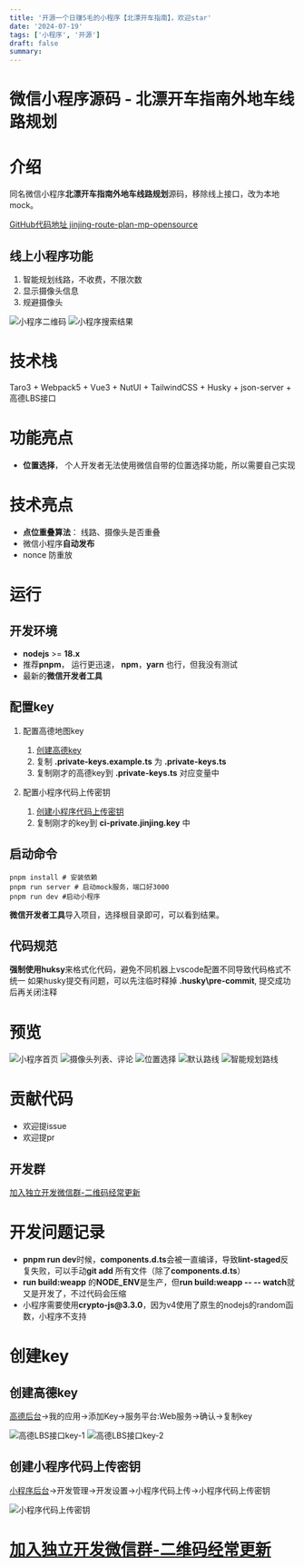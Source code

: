 ```yaml
---
title: '开源一个日赚5毛的小程序【北漂开车指南】，欢迎star'
date: '2024-07-19'
tags: ['小程序', '开源']
draft: false
summary:
---
```



# 微信小程序源码 -  北漂开车指南外地车线路规划

# 介绍

同名微信小程序**北漂开车指南外地车线路规划**源码，移除线上接口，改为本地mock。

[GitHub代码地址 jinjing-route-plan-mp-opensource](https://github.com/ygweric/jinjing-route-plan-mp-opensource)

## 线上小程序功能

1.  智能规划线路，不收费，不限次数
2.  显示摄像头信息
3.  规避摄像头

![小程序二维码](/static/images/blog/2024-7/mp_jinjing_opensource/mp_qr.png)
![小程序搜索结果](/static/images/blog/2024-7/mp_jinjing_opensource/wx_search.png)

# 技术栈

Taro3 + Webpack5 + Vue3 + NutUI + TailwindCSS + Husky + json-server + 高德LBS接口

# 功能亮点

*   **位置选择**， 个人开发者无法使用微信自带的位置选择功能，所以需要自己实现

# 技术亮点

*   **点位重叠算法**： 线路、摄像头是否重叠
*   微信小程序**自动发布**
*   nonce 防重放

# 运行

## 开发环境

*   **nodejs** >= **18.x**
*   推荐**pnpm**， 运行更迅速， **npm**，**yarn** 也行，但我没有测试
*   最新的**微信开发者工具**

## 配置key

1.  配置高德地图key
    1.  [创建高德key](#创建高德key)
    2.  复制 **.private-keys.example.ts** 为 **.private-keys.ts**
    3.  复制刚才的高德key到 **.private-keys.ts** 对应变量中

2.  配置小程序代码上传密钥
    1.  [创建小程序代码上传密钥](#创建小程序代码上传密钥)
    2.  复制刚才的key到 **ci-private.jinjing.key** 中

## 启动命令

    pnpm install # 安装依赖
    pnpm run server # 启动mock服务，端口好3000
    pnpm run dev #启动小程序

**微信开发者工具**导入项目，选择根目录即可，可以看到结果。

## 代码规范

**强制使用huksy**来格式化代码，避免不同机器上vscode配置不同导致代码格式不统一
如果husky提交有问题，可以先注临时释掉 **.husky\pre-commit**, 提交成功后再关闭注释

# 预览

![小程序首页](/static/images/blog/2024-7/mp_jinjing_opensource/screenshots/demo_home_load_1.gif)
![摄像头列表、评论](/static/images/blog/2024-7/mp_jinjing_opensource/screenshots/demo_camera_detail_list-2.gif)
![位置选择](/static/images/blog/2024-7/mp_jinjing_opensource/screenshots/demo_choose_location_3.gif)
![默认路线](/static/images/blog/2024-7/mp_jinjing_opensource/screenshots/demo_route_general_4.gif)
![智能规划路线](/static/images/blog/2024-7/mp_jinjing_opensource/screenshots/demo_route_avoid_5.gif)



# 贡献代码

*   欢迎提issue
*   欢迎提pr



## 开发群

 [加入独立开发微信群-二维码经常更新](https://raw.githubusercontent.com/ygweric/ygweric.github.io/main/assets/qr-schedule-update/indenpendent_dev.png)


# 开发问题记录

*   **pnpm run dev**时候，**components.d.ts**会被一直编译，导致**lint-staged**反复失败，可以手动**git add** 所有文件（除了**components.d.ts**）
*   **run build:weapp** 的**NODE\_ENV**是生产，但**run build:weapp -- -- watch**就又是开发了，不过代码会压缩
*   小程序需要使用**crypto-js\@3.3.0**，因为v4使用了原生的nodejs的random函数，小程序不支持

# 创建key

## 创建高德key

[高德后台](https://console.amap.com/dev/key/app)->我的应用->添加Key->服务平台:Web服务->确认->复制key



![高德LBS接口key-1](/static/images/blog/2024-7/mp_jinjing_opensource/get_amap_lbs_key_1.png)
![高德LBS接口key-2](/static/images/blog/2024-7/mp_jinjing_opensource/get_amap_lbs_key_2.png)

## 创建小程序代码上传密钥

[小程序后台](https://mp.weixin.qq.com/)->开发管理->开发设置->小程序代码上传->小程序代码上传密钥



![小程序代码上传密钥](/static/images/blog/2024-7/mp_jinjing_opensource/get_mp_upload_secretkey.png)

# [加入独立开发微信群-二维码经常更新](https://raw.githubusercontent.com/ygweric/ygweric.github.io/main/assets/qr-schedule-update/indenpendent_dev.png)
